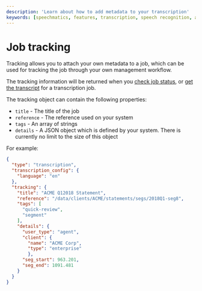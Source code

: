 ```yaml
---
description: 'Learn about how to add metadata to your transcription'
keywords: [speechmatics, features, transcription, speech recognition, asr]
---
```



# Job tracking

Tracking allows you to attach your own metadata to a job, which can be used for tracking the job through your own management workflow.

The tracking information will be returned when you [check job status](/speech-to-text/batch/check-job-status), or [get the transcript](/api-ref/batch/get-the-transcript-for-a-transcription-job) for a transcription job.

The tracking object can contain the following properties:

- `title` - The title of the job
- `reference` - The reference used on your system
- `tags` - An array of strings
- `details` - A JSON object which is defined by your system. There is currently no limit to the size of this object

For example:

```json
{
  "type": "transcription",
  "transcription_config": {
    "language": "en"
  },
  "tracking": {
    "title": "ACME Q12018 Statement",
    "reference": "/data/clients/ACME/statements/segs/2018Q1-seg8",
    "tags": [
      "quick-review",
      "segment"
    ],
    "details": {
      "user_type": "agent",
      "client": {
        "name": "ACME Corp",
        "type": "enterprise"
        },
      "seg_start": 963.201,
      "seg_end": 1091.481
    }
  }
}
```
